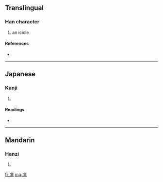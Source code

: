 ==Translingual==

===Han character===
{{Han char|rn=15|rad=冫|as=13|sn=15|four=|canj=戈一田中十 (IMWLJ)}}

# an icicle

====References====
* {{Han ref|kx=0133.410|dkj=01715|dj=0298.220|hdz=10301.090|uh=51D9|ud=20953}}

----

==Japanese==

===Kanji===
{{ja-kanji|grade=|rs=冫13}}

# {{defn|Japanese}}

====Readings====
* {{ja-readings|on=[[たく]] (taku), [[だく]] (daku), [[じゃく]] (jaku)|kun=[[つらら]] (tsurara)}}

----

==Mandarin==

===Hanzi===
{{cmn-hanzi|pin=[[duó]] ([[duo2]])|wg=to<sup>2</sup>}}

# {{defn|Mandarin}}

[[fr:凙]]
[[mg:凙]]